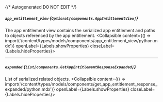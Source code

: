 {/* Autogenerated DO NOT EDIT  */}

##### `app_entitlement_view` *{`Optional[components.AppEntitlementView]`}*
The app entitlement view contains the serialized app entitlement and paths to objects referenced by the app entitlement.
<Collapsible content={() => import('/content/types/models/components/app_entitlement_view/python.mdx')} openLabel={Labels.showProperties} closeLabel={Labels.hideProperties}>
</Collapsible>

---
##### `expanded` *{`List[components.GetAppEntitlementResponseExpanded]`}*
List of serialized related objects.
<Collapsible content={() => import('/content/types/models/components/get_app_entitlement_response_expanded/python.mdx')} openLabel={Labels.showProperties} closeLabel={Labels.hideProperties}>
</Collapsible>


